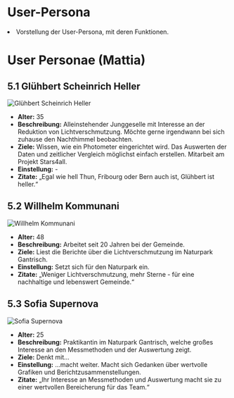 # User-Persona

<li>Vorstellung der User-Persona, mit deren Funktionen.</li>

# User Personae (Mattia)

## 5.1 Glühbert Scheinrich Heller

![Glühbert Scheinrich Heller](../public/concept/portrait_gluebert.png)

- **Alter:** 35  
- **Beschreibung:** Alleinstehender Junggeselle mit Interesse an der Reduktion von Lichtverschmutzung. Möchte gerne irgendwann bei sich zuhause den Nachthimmel beobachten.  
- **Ziele:** Wissen, wie ein Photometer eingerichtet wird. Das Auswerten der Daten und zeitlicher Vergleich möglichst einfach erstellen. Mitarbeit am Projekt Stars4all.  
- **Einstellung:** -  
- **Zitate:** „Egal wie hell Thun, Fribourg oder Bern auch ist, Glühbert ist heller.“

## 5.2 Willhelm Kommunani

![Willhelm Kommunani](../public/concept/portrait_willhelm.png)

- **Alter:** 48  
- **Beschreibung:** Arbeitet seit 20 Jahren bei der Gemeinde.  
- **Ziele:** Liest die Berichte über die Lichtverschmutzung im Naturpark Gantrisch.  
- **Einstellung:** Setzt sich für den Naturpark ein.  
- **Zitate:** „Weniger Lichtverschmutzung, mehr Sterne - für eine nachhaltige und lebenswert Gemeinde.“

## 5.3 Sofia Supernova

![Sofia Supernova](../public/concept/portrait_sofia.png)

- **Alter:** 25  
- **Beschreibung:** Praktikantin im Naturpark Gantrisch, welche großes Interesse an den Messmethoden und der Auswertung zeigt.  
- **Ziele:** Denkt mit...  
- **Einstellung:** ...macht weiter. Macht sich Gedanken über wertvolle Grafiken und Berichtzusammenstellungen.  
- **Zitate:** „Ihr Interesse an Messmethoden und Auswertung macht sie zu einer wertvollen Bereicherung für das Team.“


